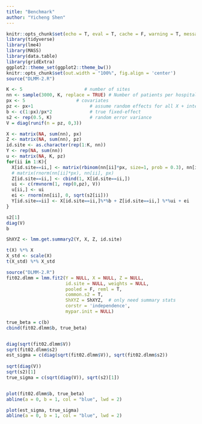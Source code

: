 ```yaml
---
title: "Benchmark"
author: "Yicheng Shen"
---
```



```r
knitr::opts_chunk$set(echo = T, eval = T, cache = F, warning = T, message = T)
library(tidyverse)
library(lme4)
library(MASS)  
library(data.table)
library(gridExtra)
ggplot2::theme_set(ggplot2::theme_bw())
knitr::opts_chunk$set(out.width = "100%", fig.align = 'center')
source("DLMM-2.R")
```


```r
K <- 5                       # number of sites
nn <- sample(3000, K, replace = TRUE) # Number of patients per hospital
px <- 5                   # covariates
pz <- px+1                     # assume random effects for all X + intercept
b <- c(1:px)/px*2              # true fixed-effect
s2 <- rep(0.5, K)              # random error variance
V = diag(runif(n = pz, 0,3))

X <- matrix(NA, sum(nn), px)
Z <- matrix(NA, sum(nn), pz)
id.site <- as.character(rep(1:K, nn))
Y <- rep(NA, sum(nn))
u <- matrix(NA, K, pz)
for(ii in 1:K){
  X[id.site==ii,] <- matrix(rbinom(nn[ii]*px, size=1, prob = 0.3), nn[ii], px)
  # matrix(rnorm(nn[ii]*px), nn[ii], px)
  Z[id.site==ii,] <- cbind(1, X[id.site==ii,])
  ui <- c(rmvnorm(1, rep(0,pz), V))
  u[ii,] <- ui
  ei <- rnorm(nn[ii], 0, sqrt(s2[ii]))
  Y[id.site==ii] <- X[id.site==ii,]%*%b + Z[id.site==ii,] %*%ui + ei
}

s2[1]
diag(V)
b
```

```r
ShXYZ <- lmm.get.summary2(Y, X, Z, id.site)
```

```r
t(X) %*% X
X_std <- scale(X)
t(X_std) %*% X_std
```


```r
source("DLMM-2.R")
fit02.dlmm = lmm.fit2(Y = NULL, X = NULL, Z = NULL,
                      id.site = NULL, weights = NULL,
                      pooled = F, reml = T,
                      common.s2 = T,
                      ShXYZ = ShXYZ,  # only need summary stats
                      corstr = 'independence',
                      mypar.init = NULL)

true_beta = c(b)
cbind(fit02.dlmm$b, true_beta)


diag(sqrt(fit02.dlmm$V))
sqrt(fit02.dlmm$s2)
est_sigma = c(diag(sqrt(fit02.dlmm$V)), sqrt(fit02.dlmm$s2))
  
sqrt(diag(V))
sqrt(s2)[1]
true_sigma = c(sqrt(diag(V)), sqrt(s2)[1])


plot(fit02.dlmm$b, true_beta)
abline(a = 0, b = 1, col = "blue", lwd = 2)

plot(est_sigma, true_sigma)
abline(a = 0, b = 1, col = "blue", lwd = 2)
```





<!-- ```{r} -->
<!-- # sim_data -->
<!-- sim_data = as.data.frame(cbind(id.site, X, Y)) -->
<!-- names(sim_data) = c("id.site", paste0("X", 1:px), "Y") -->
<!-- sim_data[, 1] <- as.factor(sim_data[, 1]) -->
<!-- sim_data[, -1] <- lapply(sim_data[, -1], as.numeric) -->

<!-- # lmer fit -->
<!-- fit00 <- lmer(Y ~ -1 + X1 + X2 + X3 + X4 + X5 + -->
<!--                 (X1 + X2 + X3 + X4 + X5|id.site), data = sim_data) -->

<!-- summary(fit00)$coef[,1] -->
<!-- VarCorr(fit00) -->
<!-- ``` -->


<!-- ```{r} -->
<!-- source("dlmm-engine.R") -->
<!-- SiXYZ <- lmm.get.summary(Y, X, Z=X, weights = NULL, id.site) -->
<!-- fit1 <- lmm.fit(SiXYZ = SiXYZ, pooled=F, reml=T, common.s2=T, hessian=T) -->

<!-- fit1$b -->
<!-- sqrt(fit1$V) -->
<!-- sqrt(fit1$s2) -->

<!-- fit1$res.profile$lp -->
<!-- ``` -->
